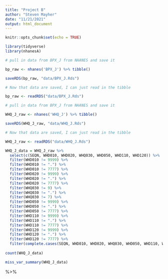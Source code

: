 ```yaml
---
title: "Project B"
author: "Steven Mayher"
date: "11/21/2021"
output: html_document
---
```


```r
knitr::opts_chunk$set(echo = TRUE)
```

```r
library(tidyverse)
library(nhanesA)
```

```r
# pull in data from BPX_J from NHANES and save it

bp_raw <- nhanes('BPX_J') %>% tibble()

saveRDS(bp_raw, "data/BPX_J.Rds")

# Now that data are saved, I can just read in the tibble

bp_raw <- readRDS("data/BPX_J.Rds")

```

```r
# pull in data from BPX_J from NHANES and save it

WHQ_J_raw <- nhanes('WHQ_J') %>% tibble()

saveRDS(WHQ_J_raw, "data/WHQ_J.Rds")

# Now that data are saved, I can just read in the tibble

WHQ_J_raw <- readRDS("data/WHQ_J.Rds")
```
```r
WHQ_J_data = WHQ_J_raw %>% 
  select(c(SEQN, WHD010, WHD020, WHQ030, WHD050, WHD110, WHD120)) %>%
  filter(WHD010 != 9999) %>%
  filter(WHD010 != ".") %>%
  filter(WHD010 != 7777) %>%
  filter(WHD020 != 9999) %>%
  filter(WHD020 != ".") %>%
  filter(WHD020 != 7777) %>%
  filter(WHQ030 != 9) %>%
  filter(WHQ030 != ".") %>%
  filter(WHQ030 != 7) %>%
  filter(WHD050 != 9999) %>%
  filter(WHD050 != ".") %>%
  filter(WHD050 != 7777) %>%
  filter(WHD110 != 9999) %>%
  filter(WHD110 != ".") %>%
  filter(WHD110 != 7777) %>%
  filter(WHD120 != 9999) %>%
  filter(WHD120 != ".") %>%
  filter(WHD120 != 7777) %>%
  filter(complete.cases(SEQN, WHD010, WHD020, WHQ030, WHD050, WHD110, WHD120))
  
count(WHQ_J_data)

miss_var_summary(WHQ_J_data)


```

   %>%
